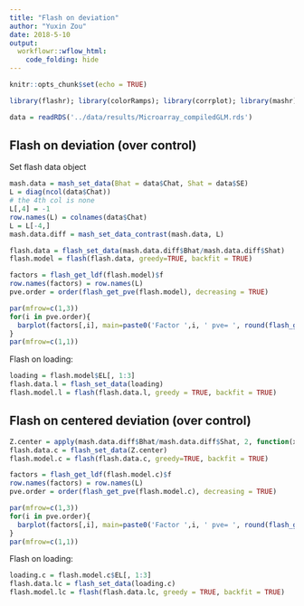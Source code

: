 ```yaml
---
title: "Flash on deviation"
author: "Yuxin Zou"
date: 2018-5-10
output: 
  workflowr::wflow_html:
    code_folding: hide
---
```


```r
knitr::opts_chunk$set(echo = TRUE)
```

```r
library(flashr); library(colorRamps); library(corrplot); library(mashr)
```

```r
data = readRDS('../data/results/Microarray_compiledGLM.rds')
```

## Flash on deviation (over control)

Set flash data object
```r
mash.data = mash_set_data(Bhat = data$Chat, Shat = data$SE)
L = diag(ncol(data$Chat))
# the 4th col is none
L[,4] = -1
row.names(L) = colnames(data$Chat)
L = L[-4,]
mash.data.diff = mash_set_data_contrast(mash.data, L)

flash.data = flash_set_data(mash.data.diff$Bhat/mash.data.diff$Shat)
flash.model = flash(flash.data, greedy=TRUE, backfit = TRUE)
```

```r
factors = flash_get_ldf(flash.model)$f
row.names(factors) = row.names(L)
pve.order = order(flash_get_pve(flash.model), decreasing = TRUE)

par(mfrow=c(1,3))
for(i in pve.order){
  barplot(factors[,i], main=paste0('Factor ',i, ' pve= ', round(flash_get_pve(flash.model)[i],3)), las=2, cex.names = 0.7)
}
par(mfrow=c(1,1))
```

Flash on loading:
```r
loading = flash.model$EL[, 1:3]
flash.data.l = flash_set_data(loading)
flash.model.l = flash(flash.data.l, greedy = TRUE, backfit = TRUE)
```

## Flash on centered deviation (over control)

```r
Z.center = apply(mash.data.diff$Bhat/mash.data.diff$Shat, 2, function(x) x - mean(x))
flash.data.c = flash_set_data(Z.center)
flash.model.c = flash(flash.data.c, greedy=TRUE, backfit = TRUE)
```
```r
factors = flash_get_ldf(flash.model.c)$f
row.names(factors) = row.names(L)
pve.order = order(flash_get_pve(flash.model.c), decreasing = TRUE)

par(mfrow=c(1,3))
for(i in pve.order){
  barplot(factors[,i], main=paste0('Factor ',i, ' pve= ', round(flash_get_pve(flash.model.c)[i],3)), las=2, cex.names = 0.7)
}
par(mfrow=c(1,1))
```

Flash on loading:
```r
loading.c = flash.model.c$EL[, 1:3]
flash.data.lc = flash_set_data(loading.c)
flash.model.lc = flash(flash.data.lc, greedy = TRUE, backfit = TRUE)
```

